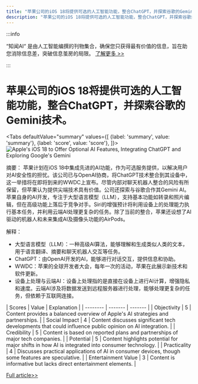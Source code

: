 ```yaml
---
title: "苹果公司的iOS 18将提供可选的人工智能功能，整合ChatGPT，并探索谷歌的Gemini技术。"
description: "苹果公司的iOS 18将提供可选的人工智能功能，整合ChatGPT，并探索谷歌的Gemini技术。"
---
```



:::info

“知闻AI“ 是由人工智能编撰的刊物集合，确保您只获得最有价值的信息，旨在助您消除信息差，突破信息茧房的局限。  [了解更多 >>](/zh-Hans/docs/guides)

:::

# 苹果公司的iOS 18将提供可选的人工智能功能，整合ChatGPT，并探索谷歌的Gemini技术。


<Tabs
	defaultValue="summary"
	values={[
	{label: 'summary', value: 'summary'},
	{label: 'score', value: 'score'},
]}>
<TabItem value="summary">
<img
  src="https://image.informedainews.com/2024/06/06/Ar-AW0-1717673954-0.jpg"
  alt="Apple's iOS 18 to Offer Optional AI Features, Integrating ChatGPT and Exploring Google's Gemini"
/>



摘要：
苹果计划在iOS 18中集成先进的AI功能，作为可选服务提供，以解决用户对AI安全性的担忧。该公司已与OpenAI协商，将ChatGPT技术整合到其设备中，这一举措将在即将到来的WWDC上宣布。尽管内部对聊天机器人整合的风险有所保留，但苹果认为提供尖端技术具有价值。公司还探索与谷歌合作其Gemini AI。苹果自身的AI开发，专注于大型语言模型（LLM），支持基本功能如转录和照片编辑，但在高级功能上落后于竞争对手。Siri的增强预计将利用设备上的处理能力执行基本任务，并利用云端AI处理更复杂的任务。除了当前的整合，苹果还设想了AI驱动的机器人和未来集成AI及摄像头功能的AirPods。

解释：
- 大型语言模型（LLM）：一种高级AI算法，能够理解和生成类似人类的文本，用于语言翻译、摘要和聊天机器人交互等任务。
- ChatGPT：由OpenAI开发的AI，能够进行对话交互，提供信息和协助。
- WWDC：苹果的全球开发者大会，每年一次的活动，苹果在此展示新技术和软件更新。
- 设备上处理与云端AI：设备上处理指的是直接在设备上进行AI计算，增强隐私和速度。云端AI涉及将数据发送到远程服务器进行处理，能够处理更复杂的任务，但依赖于互联网连接。
</TabItem>
<TabItem value="score">
	| Scores     | Value   | Explanation |
	| -------- | ------- | ------- |
	| Objectivity  | 5    | Content provides a balanced overview of Apple's AI strategies and partnerships.    |
	| Social Impact | 4     | Content discusses significant tech developments that could influence public opinion on AI integration.    |
	| Credibility    | 5    | Content is based on reported plans and partnerships of major tech companies.    |
	| Potential    | 5    | Content highlights potential for major shifts in how AI is integrated into consumer technology.    |
	| Practicality    | 4    | Discusses practical applications of AI in consumer devices, though some features are speculative.    |
	| Entertainment Value    | 3    | Content is informative but lacks direct entertainment elements.    |
</TabItem>
</Tabs>

[Full article>>](https://www.cnbeta.com.tw/articles/tech/1433700.htm)
